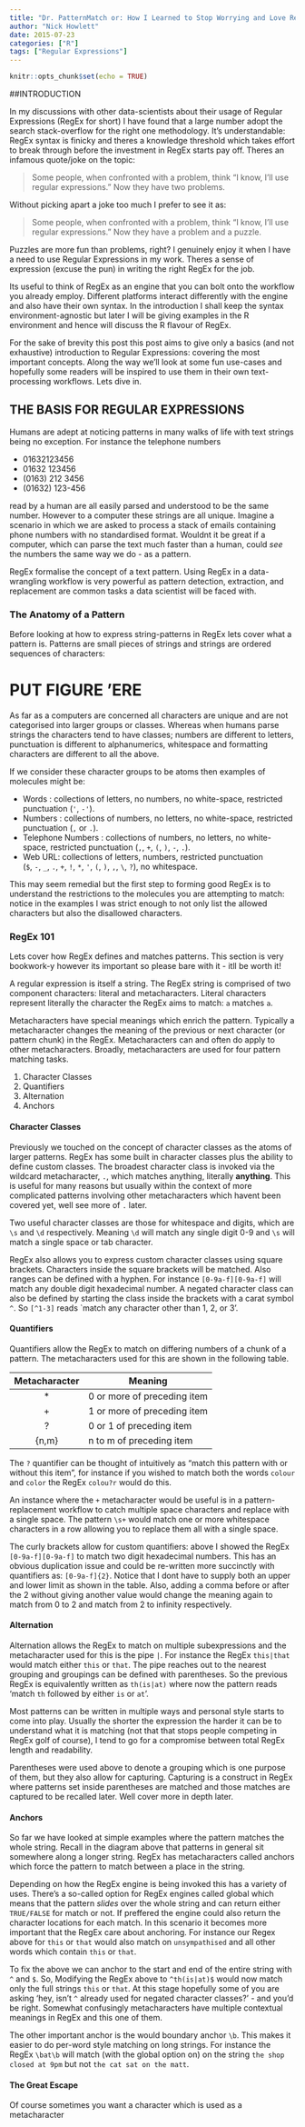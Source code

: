 ```yaml
---
title: "Dr. PatternMatch or: How I Learned to Stop Worrying and Love Regular Expressions"
author: "Nick Howlett"
date: 2015-07-23
categories: ["R"]
tags: ["Regular Expressions"]
---
```


```r
knitr::opts_chunk$set(echo = TRUE)
```

##INTRODUCTION

In my discussions with other data-scientists about their usage of Regular Expressions  (RegEx for short) I have found that a large number adopt the search stack-overflow for the right one methodology. It's understandable: RegEx syntax is finicky and theres a knowledge threshold which takes effort to break through before the investment in RegEx starts pay off. Theres an infamous quote/joke on the topic:

> Some people, when confronted with a problem, think 
“I know, I'll use regular expressions.”   Now they have two problems.

Without picking apart a joke too much I prefer to see it as: 

> Some people, when confronted with a problem, think 
“I know, I'll use regular expressions.”   Now they have a problem and a puzzle.

Puzzles are more fun than problems, right? I genuinely enjoy it when I have a need to use Regular Expressions in my work. Theres a sense of expression (excuse the pun) in writing the right RegEx for the job. 

Its useful to think of RegEx as an engine that you can bolt onto the workflow you already employ. Different platforms interact differently with the engine and also have their own syntax. In the introduction I shall keep the syntax environment-agnostic but later I will be giving examples in the R environment and hence will discuss the R flavour of RegEx. 

For the sake of brevity this post this post aims to give only a basics (and not exhaustive) introduction to Regular Expressions: covering the most important concepts. Along the way we'll look at some fun use-cases and hopefully some readers will be inspired to use them in their own text-processing workflows. Lets dive in.

## THE BASIS FOR REGULAR EXPRESSIONS 

Humans are adept at noticing patterns in many walks of life with text strings being no exception. For instance the telephone numbers 

* 01632123456
* 01632 123456
* \(0163)  212 3456 
* \(01632) 123-456

read by a human are all easily parsed and understood to be the same number. However to a computer these strings are all unique. Imagine a scenario in which we are asked to process a stack of emails containing phone numbers with no standardised format. Wouldnt it be great if a computer, which can parse the text much faster than a human, could *see* the numbers the same way we do - as a pattern.  

RegEx formalise the concept of a text pattern. Using RegEx in a data-wrangling workflow is very powerful as pattern detection, extraction, and replacement are common tasks a data scientist will be faced with.

### The Anatomy of a Pattern

Before looking at how to express string-patterns in RegEx lets cover what a pattern is. Patterns are small pieces of strings and strings are ordered sequences of characters:


# PUT FIGURE 'ERE


As far as a computers are concerned all characters are unique and are not categorised into larger groups or classes. Whereas when humans parse strings the characters tend to have classes; numbers are different to letters, punctuation is different to alphanumerics, whitespace and formatting characters are different to all the above.


If we consider these character groups to be atoms then examples of molecules might be:

* Words : collections of letters, no numbers, no white-space, restricted punctuation (`'`, `-'`).
* Numbers : collections of numbers, no letters, no white-space, restricted punctuation (`,` or `.`).
* Telephone Numbers : collections of numbers, no letters, no white-space, restricted punctuation (`,`, `+`, `(`, `)`, `-`, `.`).
* Web URL: collections of letters, numbers, restricted punctuation <nobr>(`$`, `-`, `_`, `.`, `+`, `!`, `*`, `'`, `(`, `)`, `,`, `\`, `?`)</nobr>, no whitespace.


This may seem remedial but the first step to forming good RegEx is to understand the restrictions to the molecules you are attempting to match: notice in the examples I was strict enough to not only list the allowed characters but also the disallowed characters.

### RegEx 101

Lets cover how RegEx defines and matches patterns. This section is very bookwork-y however its important so please bare with it - itll be worth it! 

A regular expression is itself a string. The RegEx string is comprised of two component characters: literal and metacharacters. Literal characters represent literally the character the RegEx aims to match: `a` matches `a`.

Metacharacters have special meanings which enrich the pattern. Typically a metacharacter changes the meaning of the previous or next character (or pattern chunk) in the RegEx. Metacharacters can and often do apply to other metacharacters. Broadly, metacharacters are used for four pattern matching tasks.

1. Character Classes
2. Quantifiers
3. Alternation
4. Anchors

#### Character Classes


Previously we touched on the concept of character classes as the atoms of larger patterns. RegEx has some built in character classes plus the ability to define custom classes. The broadest character class is invoked via the wildcard metacharacter, `.`, which matches anything, literally **anything**.  This is useful for many reasons but usually within the context of more complicated patterns involving other metacharacters which havent been covered yet, well see more of `.` later. 

Two useful character classes are those for whitespace and digits, which are `\s` and `\d` respectively. Meaning `\d` will match any single digit 0-9 and `\s` will match a single space or tab character. 


RegEx also allows you to express custom character classes using square brackets. Characters inside the square brackets will be matched. Also ranges can be defined with a hyphen. For instance `[0-9a-f][0-9a-f]` will match any double digit hexadecimal number. A negated character class can also be defined by starting the class inside the brackets with a carat symbol `^`. So `[^1-3]` reads `match any character other than 1, 2, or 3’.


#### Quantifiers

Quantifiers allow the RegEx to match on differing numbers of a chunk of a pattern. The metacharacters used for this are shown in the following table.


|Metacharacter |         Meaning           |
|:------------:|---------------------------|
|      *       |0 or more of preceding item|
|      +       |1 or more of preceding item|
|      ?       |0 or 1 of preceding item   |
|    {n,m}     |n to m of preceding item   |



The `?` quantifier can be thought of intuitively as “match this pattern with or without this item”, for instance if you wished to match both the words `colour` and `color` the RegEx `colou?r` would do this. 

An instance where the `+` metacharacter would be useful is in a pattern-replacement workflow to catch multiple space characters and replace with a single space. The pattern `\s+` would match one or more whitespace characters in a row allowing you to replace them all with a single space. 

The curly brackets allow for custom quantifiers: above I showed the RegEx `[0-9a-f][0-9a-f]` to match two digit hexadecimal numbers. This has an obvious duplication issue and could be re-written more succinctly with quantifiers as: `[0-9a-f]{2}`. Notice that I dont have to supply both an upper and lower limit as shown in the table. Also, adding a comma before or after the 2 without giving another value would change the meaning again to match from 0 to 2 and match from 2 to infinity respectively. 


#### Alternation

Alternation allows the RegEx to match on multiple subexpressions and the metacharacter used for this is the pipe `|`. For instance the RegEx `this|that` would match either `this` or `that`. The pipe reaches out to the nearest grouping and groupings can be defined with parentheses. So the previous RegEx is equivalently written as `th(is|at)` where now the pattern reads 'match `th` followed by either `is` or `at`'. 

Most patterns can be written in multiple ways and personal style starts to come into play. Usually the shorter the expression the harder it can be to understand what it is matching (not that that stops people competing in RegEx golf of course), I tend to go for a compromise between total RegEx length and readability.

Parentheses were used above to denote a grouping which is one purpose of them, but they also allow for capturing. Capturing is a construct in RegEx where patterns set inside parentheses are matched and those matches are captured to be recalled later. Well cover more in depth later.

#### Anchors

So far we have looked at simple examples where the pattern matches the whole string. Recall in the diagram above that patterns in general sit somewhere along a longer string. RegEx has metacharacters called anchors which force the pattern to match between a place in the string.

Depending on how the RegEx engine is being invoked this has a variety of uses. There's a so-called option for RegEx engines called global which means that the pattern *slides* over the whole string and can return either `TRUE/FALSE` for match or not. If preffered the engine could also return the character locations for each match. In this scenario it becomes more important that the RegEx care about anchoring. For instance our Regex above for `this` or `that` would also match on `unsympathised` and all other words which contain `this` or `that`.

To fix the above we can anchor to the start and end of the entire string with `^` and `$`. So, Modifying the RegEx above to `^th(is|at)$` would now match only the full strings `this` or `that`. At this stage hopefully some of you are asking 'hey, isn't `^` already used for negated character classes?' - and you'd be right. Somewhat confusingly metacharacters have multiple contextual meanings in RegEx and this one of them.

The other important anchor is the would boundary anchor `\b`. This makes it easier to do per-word style matching on long strings. For instance the RegEx `\bat\b` will match (with the global option on) on the string `the shop closed at 9pm` but not `the cat sat on the matt`. 


#### The Great Escape

Of course sometimes you want a character which is used as a metacharacter

